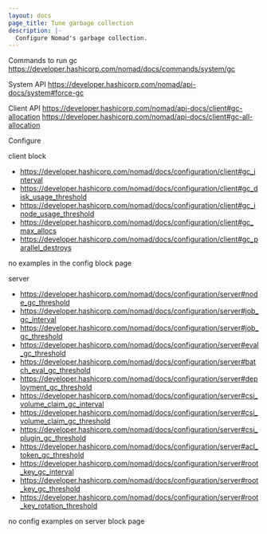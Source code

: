 ```yaml
---
layout: docs
page_title: Tune garbage collection
description: |-
  Configure Nomad's garbage collection.
---
```




Commands to run gc
 https://developer.hashicorp.com/nomad/docs/commands/system/gc

System API
 https://developer.hashicorp.com/nomad/api-docs/system#force-gc


Client API
https://developer.hashicorp.com/nomad/api-docs/client#gc-allocation
https://developer.hashicorp.com/nomad/api-docs/client#gc-all-allocation


Configure

client block
- https://developer.hashicorp.com/nomad/docs/configuration/client#gc_interval
- https://developer.hashicorp.com/nomad/docs/configuration/client#gc_disk_usage_threshold
- https://developer.hashicorp.com/nomad/docs/configuration/client#gc_inode_usage_threshold
- https://developer.hashicorp.com/nomad/docs/configuration/client#gc_max_allocs
- https://developer.hashicorp.com/nomad/docs/configuration/client#gc_parallel_destroys

no examples in the config block page

server
- https://developer.hashicorp.com/nomad/docs/configuration/server#node_gc_threshold
- https://developer.hashicorp.com/nomad/docs/configuration/server#job_gc_interval
- https://developer.hashicorp.com/nomad/docs/configuration/server#job_gc_threshold
- https://developer.hashicorp.com/nomad/docs/configuration/server#eval_gc_threshold
- https://developer.hashicorp.com/nomad/docs/configuration/server#batch_eval_gc_threshold
- https://developer.hashicorp.com/nomad/docs/configuration/server#deployment_gc_threshold
- https://developer.hashicorp.com/nomad/docs/configuration/server#csi_volume_claim_gc_interval
- https://developer.hashicorp.com/nomad/docs/configuration/server#csi_volume_claim_gc_threshold
- https://developer.hashicorp.com/nomad/docs/configuration/server#csi_plugin_gc_threshold
- https://developer.hashicorp.com/nomad/docs/configuration/server#acl_token_gc_threshold
- https://developer.hashicorp.com/nomad/docs/configuration/server#root_key_gc_interval
- https://developer.hashicorp.com/nomad/docs/configuration/server#root_key_gc_threshold
- https://developer.hashicorp.com/nomad/docs/configuration/server#root_key_rotation_threshold

no config examples on server block page
